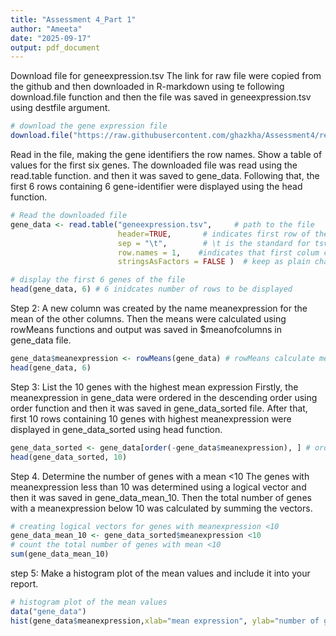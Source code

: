 ```yaml
---
title: "Assessment 4_Part 1"
author: "Ameeta"
date: "2025-09-17"
output: pdf_document
---
```


Download file for geneexpression.tsv
The link for raw file were copied from the github and then downloaded in R-markdown using te following download.file function and then the file was saved in geneexpression.tsv using destfile argument.
```r
# download the gene expression file
download.file("https://raw.githubusercontent.com/ghazkha/Assessment4/refs/heads/main/gene_expression.tsv", destfile =  "geneexpression.tsv")
```

Read in the file, making the gene identifiers the row names. Show a table of values for the first six genes.
The downloaded file was read using the read.table function. and then it was saved to gene_data. Following that, the first 6 rows containing 6 gene-identifier were displayed using the head function. 
```r
# Read the downloaded file
gene_data <- read.table("geneexpression.tsv",     # path to the file 
                        header=TRUE,       # indicates first row of the file contains column names 
                        sep = "\t",        # \t is the standard for tsv files 
                        row.names = 1,    #indicates that first colum contains row names
                        stringsAsFactors = FALSE )  # keep as plain character strings

# display the first 6 genes of the file
head(gene_data, 6) # 6 inidcates number of rows to be displayed 
```
Step 2: A new column was created by the name meanexpression for the mean of the other columns. Then the means were calculated using rowMeans functions and output was saved in $meanofcolumns in gene_data file.

```r
gene_data$meanexpression <- rowMeans(gene_data) # rowMeans calculate means across all columns for each row
head(gene_data, 6)
```
Step 3: List the 10 genes with the highest mean expression
Firstly, the meanexpression in gene_data were ordered in the descending order using order function and then it was saved in gene_data_sorted file. After that, first 10 rows containing 10 genes with highest meanexpression were displayed in gene_data_sorted using head function. 

```r
gene_data_sorted <- gene_data[order(-gene_data$meanexpression), ] # order(-gene_data$meanofcolumns) sors the meanexpression in descending order
head(gene_data_sorted, 10)
```
Step 4. Determine the number of genes with a mean <10
The genes with meanexpression less than 10 was determined using a logical vector and then it was saved in gene_data_mean_10. Then the total number of genes with a meanexpression below 10 was calculated by summing the vectors.  
```r
# creating logical vectors for genes with meanexpression <10
gene_data_mean_10 <- gene_data_sorted$meanexpression <10
# count the total number of genes with mean <10 
sum(gene_data_mean_10)
```
step 5: Make a histogram plot of the mean values and include it into your report.
```r
# histogram plot of the mean values 
data("gene_data")
hist(gene_data$meanexpression,xlab="mean expression", ylab="number of genes", main="Mean value of gene expression in gene_data")

```


